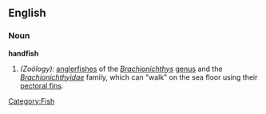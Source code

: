 ==English==
{{Wikipedia}}
===Noun===
'''handfish'''

# ''(Zoölogy):'' [[anglerfish]]es of the ''[[Brachionichthys]]'' [[genus]] and the ''[[Brachionichthyidae]]'' family, which can "walk" on the sea floor using their [[pectoral fin]]s. 

[[Category:Fish]]